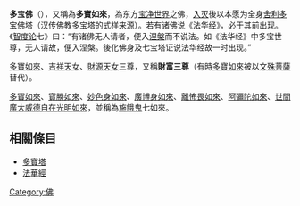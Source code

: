 {{佛教}}
'''多宝佛'''（{{lang-sa|प्रभूतरत्न|Prabhūta-ratna}}），又稱為'''多寶如來'''，為东方[[宝净世界|宝净世界]]之佛，[[入灭|入灭]]後以本愿为全身[[舍利|舍利]][[多宝佛塔|多宝佛塔]]（汉传佛教[[多宝塔|多宝塔]]的式样来源）。若有诸佛说《[[法华经|法华经]]》，必于其前出现。《[[智度论|智度论]]七》曰：“有诸佛无人请者，便入[[涅槃|涅槃]]而不说法。如《法华经》中多宝世尊，无人请故，便入涅槃。後化佛身及七宝塔证说法华经故一时出现。”

[[多寶如來|多寶如來]]、[[吉祥天女|吉祥天女]]、[[財源天女|財源天女]]三尊，又稱'''財富三尊'''（有時[[多寶如來|多寶如來]]被以[[文殊菩薩|文殊菩薩]]替代）。

[[多寶如來|多寶如來]]、[[寶勝如來|寶勝如來]]、[[妙色身如來|妙色身如來]]、[[廣博身如來|廣博身如來]]、[[離怖畏如來|離怖畏如來]]、[[阿彌陀如來|阿彌陀如來]]、[[世間廣大威德自在光明如來|世間廣大威德自在光明如來]]，並稱為[[施餓鬼|施餓鬼]]七如來。

== 相關條目 ==
* [[多寶塔|多寶塔]]
* [[法華經|法華經]]

{{诸佛}}
{{佛教小作品}}
[[Category:佛|Category:佛]]
